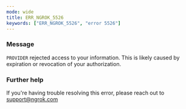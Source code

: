 ```yaml
---
mode: wide
title: ERR_NGROK_5526
keywords: ["ERR_NGROK_5526", "error 5526"]
---
```


### Message

`PROVIDER` rejected access to your information. This is likely caused by expiration or revocation of your authorization.

### Further help

If you're having trouble resolving this error, please reach out to [support@ngrok.com](mailto:support@ngrok.com?subject=Help%20with%20ERR_NGROK_5526)
